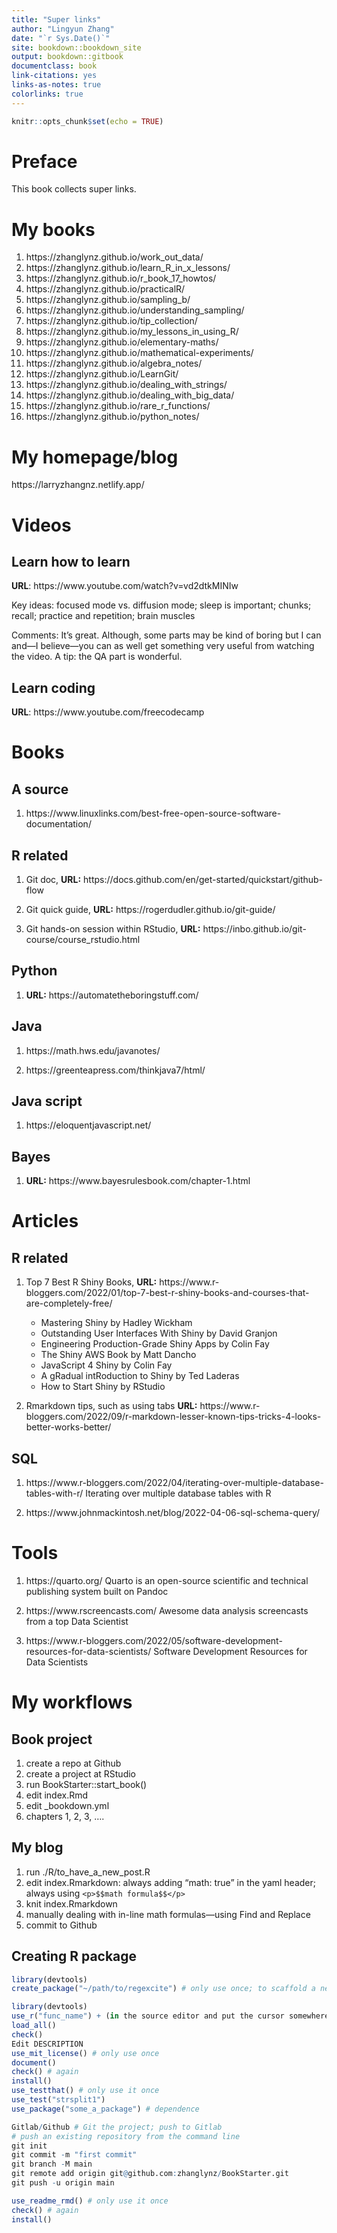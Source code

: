 ```yaml
--- 
title: "Super links"
author: "Lingyun Zhang"
date: "`r Sys.Date()`"
site: bookdown::bookdown_site
output: bookdown::gitbook
documentclass: book
link-citations: yes
links-as-notes: true
colorlinks: true
---
```


```r
knitr::opts_chunk$set(echo = TRUE)
```

# Preface {-}

This book collects super links.

# My books

1. https://zhanglynz.github.io/work_out_data/
1. https://zhanglynz.github.io/learn_R_in_x_lessons/
1. https://zhanglynz.github.io/r_book_17_howtos/
1. https://zhanglynz.github.io/practicalR/
1. https://zhanglynz.github.io/sampling_b/
1. https://zhanglynz.github.io/understanding_sampling/
1. https://zhanglynz.github.io/tip_collection/
1. https://zhanglynz.github.io/my_lessons_in_using_R/
1. https://zhanglynz.github.io/elementary-maths/
1. https://zhanglynz.github.io/mathematical-experiments/
1. https://zhanglynz.github.io/algebra_notes/
1. https://zhanglynz.github.io/LearnGit/
1. https://zhanglynz.github.io/dealing_with_strings/
1. https://zhanglynz.github.io/dealing_with_big_data/
1. https://zhanglynz.github.io/rare_r_functions/
1. https://zhanglynz.github.io/python_notes/

# My homepage/blog

https://larryzhangnz.netlify.app/

# Videos

## Learn how to learn 

**URL**: https://www.youtube.com/watch?v=vd2dtkMINIw

Key ideas: focused mode vs. diffusion mode; sleep is important; chunks; recall; practice and repetition; brain muscles

Comments: It's great. Although, some parts may be kind of boring but I can and---I believe---you can as well get something very useful from watching the video. A tip: the QA part is wonderful.

## Learn coding

**URL**: https://www.youtube.com/freecodecamp

# Books

## A source

1. https://www.linuxlinks.com/best-free-open-source-software-documentation/


## R related

1. Git doc, **URL:** https://docs.github.com/en/get-started/quickstart/github-flow

1. Git quick guide, **URL:** https://rogerdudler.github.io/git-guide/

1. Git hands-on session within RStudio, **URL:** https://inbo.github.io/git-course/course_rstudio.html

## Python

1. **URL:** https://automatetheboringstuff.com/

## Java

1. https://math.hws.edu/javanotes/

1. https://greenteapress.com/thinkjava7/html/

## Java script

1. https://eloquentjavascript.net/

## Bayes

1. **URL:** https://www.bayesrulesbook.com/chapter-1.html

# Articles

## R related 

1. Top 7 Best R Shiny Books, **URL:** https://www.r-bloggers.com/2022/01/top-7-best-r-shiny-books-and-courses-that-are-completely-free/

    - Mastering Shiny by Hadley Wickham
    - Outstanding User Interfaces With Shiny by David Granjon
    - Engineering Production-Grade Shiny Apps by Colin Fay
    - The Shiny AWS Book by Matt Dancho
    - JavaScript 4 Shiny by Colin Fay
    - A gRadual intRoduction to Shiny by Ted Laderas
    - How to Start Shiny by RStudio
    
1. Rmarkdown tips, such as using tabs **URL:** https://www.r-bloggers.com/2022/09/r-markdown-lesser-known-tips-tricks-4-looks-better-works-better/

## SQL

1. https://www.r-bloggers.com/2022/04/iterating-over-multiple-database-tables-with-r/ 
Iterating over multiple database tables with R

1. https://www.johnmackintosh.net/blog/2022-04-06-sql-schema-query/

# Tools

1. https://quarto.org/
Quarto is an open-source scientific and technical publishing system built on Pandoc

1. https://www.rscreencasts.com/ 
Awesome data analysis screencasts from a top Data Scientist

1. https://www.r-bloggers.com/2022/05/software-development-resources-for-data-scientists/
Software Development Resources for Data Scientists

# My workflows

## Book project

1. create a repo at Github
1. create a project at RStudio
1. run BookStarter::start_book()
1. edit index.Rmd
1. edit _bookdown.yml
1. chapters 1, 2, 3, ....

## My blog

1. run ./R/to_have_a_new_post.R
1. edit index.Rmarkdown: always adding "math: true" in the yaml header; always using ````<p>$$math formula$$</p>```` 
1. knit index.Rmarkdown
1. manually dealing with in-line math formulas---using Find and Replace
1. commit to Github		

## Creating R package

```r
library(devtools)
create_package("~/path/to/regexcite") # only use once; to scaffold a new R package

library(devtools)
use_r("func_name") + (in the source editor and put the cursor somewhere in the strsplit1() function definition. Now do Code > Insert roxygen skeleton.)
load_all()
check()
Edit DESCRIPTION
use_mit_license() # only use once
document()
check() # again
install()
use_testthat() # only use it once
use_test("strsplit1")
use_package("some_a_package") # dependence

Gitlab/Github # Git the project; push to Gitlab
# push an existing repository from the command line
git init
git commit -m "first commit"
git branch -M main
git remote add origin git@github.com:zhanglynz/BookStarter.git
git push -u origin main

use_readme_rmd() # only use it once
check() # again 
install()
```

